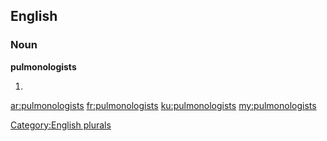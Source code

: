 ==English==

===Noun===
'''pulmonologists'''

# {{plural of|pulmonologist}}

[[Category:English plurals]]

[[ar:pulmonologists]]
[[fr:pulmonologists]]
[[ku:pulmonologists]]
[[my:pulmonologists]]